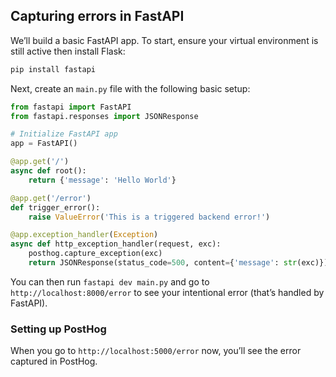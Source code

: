 ## Capturing errors in FastAPI

We’ll build a basic FastAPI app. To start, ensure your virtual environment is still active then install Flask:

```bash
pip install fastapi
```

Next, create an `main.py` file with the following basic setup:

```python
from fastapi import FastAPI
from fastapi.responses import JSONResponse

# Initialize FastAPI app
app = FastAPI()

@app.get('/')
async def root():
    return {'message': 'Hello World'}

@app.get('/error')
def trigger_error():
    raise ValueError('This is a triggered backend error!')

@app.exception_handler(Exception)
async def http_exception_handler(request, exc):
    posthog.capture_exception(exc)
    return JSONResponse(status_code=500, content={'message': str(exc)})
```

You can then run `fastapi dev main.py` and go to `http://localhost:8000/error` to see your intentional error (that’s handled by FastAPI).

### Setting up PostHog


<PythonFastAPIExceptionAutocapture />

When you go to `http://localhost:5000/error` now, you’ll see the error captured in PostHog.